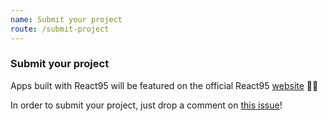 ```yaml
---
name: Submit your project
route: /submit-project
---
```


### Submit your project

Apps built with React95 will be featured on the official React95 [website](https://react95.io) 🤟🏻

In order to submit your project, just drop a comment on [this issue](https://github.com/arturbien/React95/issues/25)!
